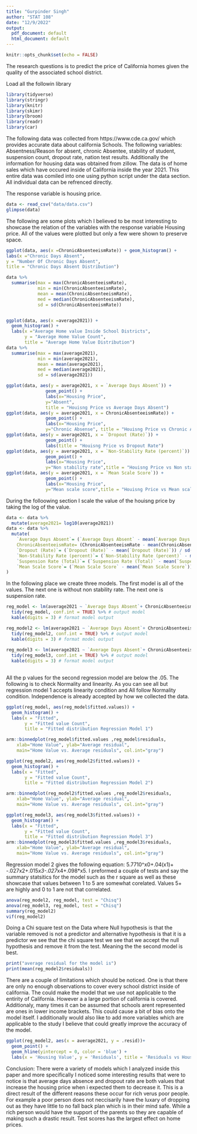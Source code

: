 ```yaml
---
title: "Gurpinder Singh"
author: "STAT 108"
date: "12/9/2022"
output:
  pdf_document: default
  html_document: default
---
```


```r
knitr::opts_chunk$set(echo = FALSE)
```
The research questions is to predict the price of California homes given the quality of the associated school district. 

Load all the followin library
```r
library(tidyverse)
library(stringr)
library(knitr)
library(skimr)
library(broom)
library(readr)
library(car) 
```
The following data was collected from https://www.cde.ca.gov/ which provides accurate data about california Schools. The following variables: Absentness/Reason for absent, chronic Absentee, stability of student, suspension count, dropout rate, nation test results. Additionally the information for housing data was obtained from zillow. The data is of home sales which have occured inside of California inside the year 2021. This entire data was comiled into one using python script under the data section. All individual data can be refrenced directly. 

The response variable is housing price. 
```r
data <- read_csv("data/data.csv")
glimpse(data)
```
The following are some plots which I believed to be most interesting to showcase the relation of the variables with the response variable Housing price. All of the values were plotted but only a few were shown to preserve space.  
```r
ggplot(data, aes(x =ChronicAbsenteeismRate)) + geom_histogram() +
labs(x ="Chronic Days Absent",
y = "Number Of Chronic Days Absent",
title = "Chronic Days Absent Distribution")

data %>%
  summarise(max = max(ChronicAbsenteeismRate),
            min = min(ChronicAbsenteeismRate),
            mean = mean(ChronicAbsenteeismRate),
            med = median(ChronicAbsenteeismRate),
            sd = sd(ChronicAbsenteeismRate))


ggplot(data, aes(x =average2021)) +
  geom_histogram() +
  labs(x ="Average Home value Inside School Districts",
       y = "Average Home Value Count", 
       title = "Average Home Value Distribution")
data %>%
  summarise(max = max(average2021),
            min = min(average2021),
            mean = mean(average2021),
            med = median(average2021),
            sd = sd(average2021))

ggplot(data, aes(y = average2021, x = `Average Days Absent`)) +
               geom_point() +
               labs(x="Housing Price",
               y="Absent", 
               title = "Houisng Price vs Average Days Absent")
ggplot(data, aes(y = average2021, x = ChronicAbsenteeismRate)) +
               geom_point() +
               labs(x="Housing Price",
               y="Chronic Absense", title = "Houisng Price vs Chronic Absents")
ggplot(data, aes(y = average2021, x = `Dropout (Rate)`)) +
               geom_point() +
               labs(title = "Houisng Price vs Dropout Rate")
ggplot(data, aes(y = average2021, x = `Non-Stability Rate (percent)`)) +
               geom_point() +
               labs(x="Housing Price",
               y="Non stability rate",title = "Houisng Price vs Non stability rate")
ggplot(data, aes(y = average2021, x = `Mean Scale Score`)) +
               geom_point() +
               labs(x="Housing Price",
               y="Mean scale score",title = "Houisng Price vs Mean scale score")
```

During the folloowing section I scale the value of the houisng price by taking the log of the value.
```r
data <- data %>% 
  mutate(average2021= log10(average2021))
data <- data %>% 
  mutate(
    `Average Days Absent`= (`Average Days Absent` - mean(`Average Days Absent`)) / sd(`Average Days Absent`),
    ChronicAbsenteeismRate= (ChronicAbsenteeismRate - mean(ChronicAbsenteeismRate)) / sd(ChronicAbsenteeismRate),
    `Dropout (Rate)`= (`Dropout (Rate)` - mean(`Dropout (Rate)`)) / sd(`Dropout (Rate)`),
    `Non-Stability Rate (percent)`= (`Non-Stability Rate (percent)` - mean(`Non-Stability Rate (percent)`)) / sd(`Non-Stability Rate (percent)`),
    `Suspension Rate (Total)`= (`Suspension Rate (Total)` - mean(`Suspension Rate (Total)`)) / sd(`Suspension Rate (Total)`),
    `Mean Scale Score`= (`Mean Scale Score` - mean(`Mean Scale Score`)) / sd(`Mean Scale Score`),
)
```

In the following place we create three models. The first model is all of the values. The next one is  without non stability rate. The next one is suspension rate. 
```r
reg_model <- lm(average2021 ~ `Average Days Absent`+ ChronicAbsenteeismRate+ `Dropout (Rate)`+ `Non-Stability Rate (percent)`+ `Suspension Rate (Total)`+ `Mean Scale Score`,  data = data)
  tidy(reg_model, conf.int = TRUE) %>% # output model
  kable(digits = 3) # format model output

reg_model2 <- lm(average2021 ~ `Average Days Absent`+ ChronicAbsenteeismRate+ `Dropout (Rate)`+ `Suspension Rate (Total)`+ `Mean Scale Score`,  data = data)
  tidy(reg_model2, conf.int = TRUE) %>% # output model
  kable(digits = 3) # format model output
  
reg_model3 <- lm(average2021 ~ `Average Days Absent`+ ChronicAbsenteeismRate+ `Dropout (Rate)`+ `Non-Stability Rate (percent)`+ `Mean Scale Score`,  data = data)
  tidy(reg_model3, conf.int = TRUE) %>% # output model
  kable(digits = 3) # format model output
  
```
All the p values for the second regression model are below the .05. 
The following is to check Normality and linearity. As you can see all but regression model 1 accepts linearity condition and All follow Normality condition. Independence is already accepted by how we collected the data.
```r
ggplot(reg_model, aes(reg_model$fitted.values)) +
  geom_histogram() +
  labs(x = "Fitted",
       y = "Fitted value Count",
       title = "Fitted distribution Regression Model 1")

arm::binnedplot(reg_model$fitted.values ,reg_model$residuals, 
    xlab="Home Value", ylab="Average residual", 
    main="Home Value vs. Average residuals", col.int="gray")

ggplot(reg_model2, aes(reg_model2$fitted.values)) +
  geom_histogram() +
  labs(x = "Fitted",
       y = "Fitted value Count",
       title = "Fitted distribution Regression Model 2")

arm::binnedplot(reg_model2$fitted.values ,reg_model2$residuals, 
    xlab="Home Value", ylab="Average residual", 
    main="Home Value vs. Average residuals", col.int="gray")

ggplot(reg_model3, aes(reg_model3$fitted.values)) +
  geom_histogram() +
  labs(x = "Fitted",
       y = "Fitted value Count",
       title = "Fitted distribution Regression Model 3")
arm::binnedplot(reg_model3$fitted.values ,reg_model3$residuals, 
    xlab="Home Value", ylab="Average residual", 
    main="Home Value vs. Average residuals", col.int="gray")
```
Regression model 2 gives the following equation: 5.7710^x0+.04(x1)+ -.027x2+.015*x3-.027*x4+.098*x5. 
I preformed a couple of tests and say the summary statsitics for the model such as the r square as well as these showcase that values between 1 to 5 are somewhat corelated. Values 5+ are highly and 0 to 1 are not that correlated. 
```r
anova(reg_model2, reg_model, test = "Chisq")
anova(reg_model3, reg_model, test = "Chisq")
summary(reg_model2)
vif(reg_model2)
```
Doing a Chi square test on the Data where Null hypothesis is that the variable removed is not a predictor
and alternative hypothesis is that it is a predictor we see that the chi square test we see that we accept the null hypothesis and remove it from the test. Meaning the the second model is best. 


```r
print("average residual for the model is")
print(mean(reg_model2$residuals))
```
There are a couple of limitations which should be noticed. One is that there are only no enough observations to cover every school district inside of california. The could make the model that we use not applicable to the entirity of California. However a a large portion of california is covered. Additionaly, many times it can be assumed that schools arent represented are ones in lower income brackets. This could cause a bit of bias onto the model itself. I additionally would also like to add more variables which are applicable to the study I believe that could greatly improve the accuracy of the model. 
```r
ggplot(reg_model2, aes(x = average2021, y = .resid))+
  geom_point() +
  geom_hline(yintercept = 0, color = 'blue') +
  labs(x = 'Housing Value', y = 'Residuals', title = 'Residuals vs Housing Price')
```
Conclusion:
There were a variety of models which I analyzed inside this paper and more specifically I noticed some interesting results that were to notice is that average days absence and dropout rate are both values that increase the housing price when i expected them to decrease it. This is a direct result of the different reasons these occur for rich verus poor people. For example a poor person does not neccisarily have the luxary of dropping out as they have little to no fall back plan which is in their mind safe. While a rich person would have the support of the parents so they are capable of making such a drastic result. Test scores has the largest effect on home prices. 